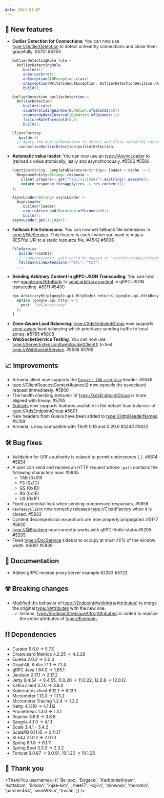 ```yaml
---
date: 2024-08-07
---
```


## 🌟 New features

- **Outlier Detection for Connections**: You can now use <type://OutlierDetection> to detect unhealthy 
  connections and close them gracefully. #5751 #5763
  ```java
  OutlierDetectingRule rule =
    OutlierDetectingRule
      .builder()
      .onServerError()
      .onException(IOException.class)
      .onException(WriteTimeoutException, OutlierDetectionDecision.FATAL)
      .build();
  
  OutlierDetection outlierDetection = 
    OutlierDetection
      .builder(rule)
      .counterSlidingWindow(Duration.ofSeconds(10))
      .counterUpdateInterval(Duration.ofSeconds(1))
      .failureRateThreshold(0.5)
      .build();
  
  ClientFactory
    .builder()
    // Apply the OutlierDetection to detect and close unhealthy connections
    .connectionOutlierDetection(outlierDetection)
  ```
- **Automatic value loader**: You can now use an <type://AsyncLoader> to (re)load a value atomically, lazily and 
  asynchronously. #5506 #5590
  ```java
  Function<String, CompletableFuture<String>> loader = cache -> {
    ResponseEntity<String> response =
      client.prepare().get("/api/v1/items").asString().execute();
      return response.thenApply(res -> res.content());
  };

  AsyncLoader<String> asyncLoader =
    AsyncLoader
      .builder(loader)
      .expireAfterLoad(Duration.ofSeconds(60))
      .build();
  asyncLoader.get().join();
  ```
- **Fallback File Extensions**: You can now set fallback file extensions in <type://FileService>.
  This feature is useful when you want to map a RESTful URI to a static resource file. #4542 #5806
  ```java
  FileService
    .builder(rootDir)
    // '/app/projects' path could be mapped to '<rootDir>/app/projects.html'
    .fallbackFileExtensions("html", "txt")
    ...
  ```
- **Sending Arbitrary Content in gRPC-JSON Transcoding**: You can now use [google.api.HttpBody](https://github.com/googleapis/googleapis/blob/master/google/api/httpbody.proto)
  to [send arbitrary content](https://www.envoyproxy.io/docs/envoy/latest/configuration/http/http_filters/grpc_json_transcoder_filter#sending-arbitrary-content)
  in gRPC-JSON transcoding. #5311 #5400
  ```protobuf
  rpc ArbitraryHttp(google.api.HttpBody) returns (google.api.HttpBody) {
    option (google.api.http) = {
      post: "/v1/arbitrary"
    };
  }
  ```
- **Zone-Aware Load Balancing**: <type://XdsEndpointGroup> now supports [zone-aware](https://www.envoyproxy.io/docs/envoy/latest/intro/arch_overview/upstream/load_balancing/zone_aware)
  load balancing which prioritizes sending traffic to local zones. #5785 #5808
- **WebSocketService Testing**: You can now use <type://ServerExtension#webSocketClient()> to test <type://WebSocketService>. #5538 #5765

## 📈 Improvements

- Armeria client now supports the [`Expect: 100-continue`](https://developer.mozilla.org/en-US/docs/Web/HTTP/Status/100) header. #5646
- <type://ClientRequestContext#cancel()> now cancels the associated request immediately. #5800
- The health checking behavior of <type://XdsEndpointGroup> is more aligned with Envoy. #5785
- [Subsets](https://www.envoyproxy.io/docs/envoy/latest/intro/arch_overview/upstream/load_balancing/subsets#load-balancer-subsets) now
  supports features available in the default load balancer of <type://XdsEndpointGroup> #5801
- New headers from Guava have been added to <type://HttpHeaderNames>. #5789
- Armeria is now compatible with Thrift 0.19 and 0.20.0 #5243 #5822

## 🛠️ Bug fixes

- Validation for URI's authority is relaxed to permit underscores (`_`). #5814 #5854
- A user can send and receive an HTTP request whose `:path` contains the following characters now: #5845
  - TAB (0x09)
  - FS (0x1C)
  - GS (0x1D)
  - RS (0x1E)
  - US (0x1F)
- Fixed a potential leak when sending compressed responses. #5858
- `ResteasyClient` now correctly releases <type://ClientFactory> when it is closed. #5833
- Content decompression exceptions are now properly propagated. #5177 #5620
- <type://@Blocking> now correctly works with gRPC-Kotlin stubs #5295 #5399
- Fixed <type://DocService> sidebar to occupy at most 40% of the window width. #5091 #5839

## 📃 Documentation

- Added gRPC reverse proxy server example #2353 #5722

## ☢️ Breaking changes

- Modified the behavior of <type://Endpoint#withAttrs(Attributes)> to merge the original <type://Attributes> 
  with the new one.
  - Instead, <type://Endpoint#replaceAttrs(Attributes)> is added to replace the entire attributes of <type://Endpoint>.

## ⛓ Dependencies

- Curator 5.6.0 → 5.7.0
- Dropwizard Metrics 4.2.25 → 4.2.26
- Eureka 2.0.2 → 2.0.3
- GraphQL Kotlin 7.1.1 → 7.1.4
- gRPC Java 1.64.0 → 1.65.1
- Jackson 2.17.1 → 2.17.2
- Jetty 9.4.54 → 9.4.55, 11.0.20 → 11.0.22, 12.0.8 → 12.0.12
- Kafka client 3.7.0 → 3.8.0
- Kubernetes client 6.12.1 → 6.13.1
- Micrometer 1.13.0 → 1.13.2
- Micrometer Tracing 1.2.4 → 1.3.2
- Netty 4.1.110 → 4.1.112
- Prometheus 1.3.0 → 1.3.1
- Reactor 3.6.6 → 3.6.8
- Sangria 4.1.0 → 4.1.1
- Scala 3.4.1 - 3.4.2
- ScalaPB 0.11.15 → 0.11.17
- SLF4J 2.0.12 → 2.0.13
- Spring 6.1.8 → 6.1.11
- Spring Boot 3.3.0 → 3.3.2
- Tomcat 9.0.87 → 9.0.91, 10.1.20 → 10.1.26

## 🙇 Thank you

<ThankYou usernames={[
  'Be-poz',
  'Dogacel',
  'KarboniteKream',
  'eottabom',
  'ikhoon',
  'injae-kim',
  'jrhee17',
  'kojilin',
  'minwoox',
  'moromin',
  'patcher454',
  'seonWKim',
  'trustin'
]} />
